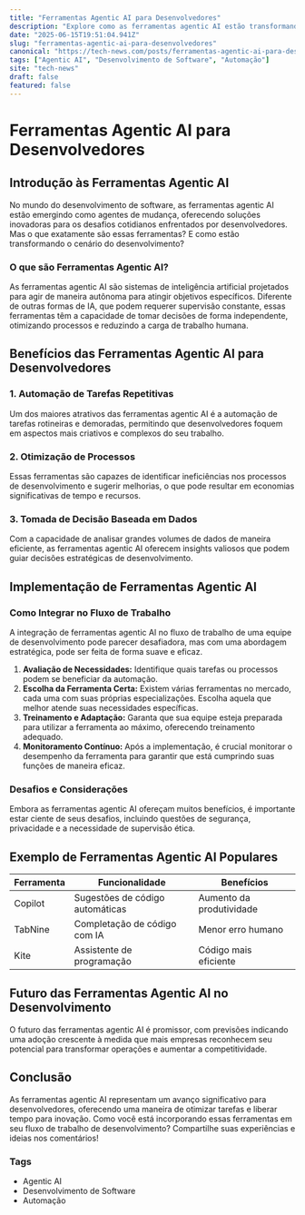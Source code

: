 ```yaml
---
title: "Ferramentas Agentic AI para Desenvolvedores"
description: "Explore como as ferramentas agentic AI estão transformando o desenvolvimento de software, otimizando tarefas e impulsionando a inovação."
date: "2025-06-15T19:51:04.941Z"
slug: "ferramentas-agentic-ai-para-desenvolvedores"
canonical: "https://tech-news.com/posts/ferramentas-agentic-ai-para-desenvolvedores"
tags: ["Agentic AI", "Desenvolvimento de Software", "Automação"]
site: "tech-news"
draft: false
featured: false
---
```


# Ferramentas Agentic AI para Desenvolvedores

## Introdução às Ferramentas Agentic AI

No mundo do desenvolvimento de software, as ferramentas agentic AI estão emergindo como agentes de mudança, oferecendo soluções inovadoras para os desafios cotidianos enfrentados por desenvolvedores. Mas o que exatamente são essas ferramentas? E como estão transformando o cenário do desenvolvimento?

### O que são Ferramentas Agentic AI?

As ferramentas agentic AI são sistemas de inteligência artificial projetados para agir de maneira autônoma para atingir objetivos específicos. Diferente de outras formas de IA, que podem requerer supervisão constante, essas ferramentas têm a capacidade de tomar decisões de forma independente, otimizando processos e reduzindo a carga de trabalho humana.

## Benefícios das Ferramentas Agentic AI para Desenvolvedores

### 1. Automação de Tarefas Repetitivas

Um dos maiores atrativos das ferramentas agentic AI é a automação de tarefas rotineiras e demoradas, permitindo que desenvolvedores foquem em aspectos mais criativos e complexos do seu trabalho.

### 2. Otimização de Processos

Essas ferramentas são capazes de identificar ineficiências nos processos de desenvolvimento e sugerir melhorias, o que pode resultar em economias significativas de tempo e recursos.

### 3. Tomada de Decisão Baseada em Dados

Com a capacidade de analisar grandes volumes de dados de maneira eficiente, as ferramentas agentic AI oferecem insights valiosos que podem guiar decisões estratégicas de desenvolvimento.

## Implementação de Ferramentas Agentic AI

### Como Integrar no Fluxo de Trabalho

A integração de ferramentas agentic AI no fluxo de trabalho de uma equipe de desenvolvimento pode parecer desafiadora, mas com uma abordagem estratégica, pode ser feita de forma suave e eficaz.

1. **Avaliação de Necessidades:** Identifique quais tarefas ou processos podem se beneficiar da automação.
2. **Escolha da Ferramenta Certa:** Existem várias ferramentas no mercado, cada uma com suas próprias especializações. Escolha aquela que melhor atende suas necessidades específicas.
3. **Treinamento e Adaptação:** Garanta que sua equipe esteja preparada para utilizar a ferramenta ao máximo, oferecendo treinamento adequado.
4. **Monitoramento Contínuo:** Após a implementação, é crucial monitorar o desempenho da ferramenta para garantir que está cumprindo suas funções de maneira eficaz.

### Desafios e Considerações

Embora as ferramentas agentic AI ofereçam muitos benefícios, é importante estar ciente de seus desafios, incluindo questões de segurança, privacidade e a necessidade de supervisão ética.

## Exemplo de Ferramentas Agentic AI Populares

| Ferramenta | Funcionalidade | Benefícios |
|------------|----------------|------------|
| Copilot | Sugestões de código automáticas | Aumento da produtividade |
| TabNine | Completação de código com IA | Menor erro humano |
| Kite | Assistente de programação | Código mais eficiente |

## Futuro das Ferramentas Agentic AI no Desenvolvimento

O futuro das ferramentas agentic AI é promissor, com previsões indicando uma adoção crescente à medida que mais empresas reconhecem seu potencial para transformar operações e aumentar a competitividade.

## Conclusão

As ferramentas agentic AI representam um avanço significativo para desenvolvedores, oferecendo uma maneira de otimizar tarefas e liberar tempo para inovação. Como você está incorporando essas ferramentas em seu fluxo de trabalho de desenvolvimento? Compartilhe suas experiências e ideias nos comentários!

### Tags

- Agentic AI
- Desenvolvimento de Software
- Automação
